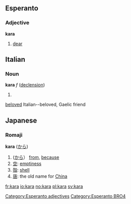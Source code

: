 ==Esperanto==
===Adjective===
'''kara'''
# [[dear]]

[[Category:Esperanto adjectives]]
[[Category:Esperanto BRO4]]

==Italian==
===Noun===
'''kara''' ''f'' ([[Wiktionary Appendix:Italian or Gaelic hard feminine noun declension|declension]])
# [[]]

[[beloved]] Italian--beloved, Gaelic friend

==Japanese==
===Romaji===
'''kara''' ([[から]])
# ([[から]]） [[from]], [[because]]
#[[空]]: [[emptiness]]
#[[殻]]: [[shell]]
#[[唐]]: the old name for [[China]]

[[fr:kara]]
[[io:kara]]
[[no:kara]]
[[pl:kara]]
[[sv:kara]]
